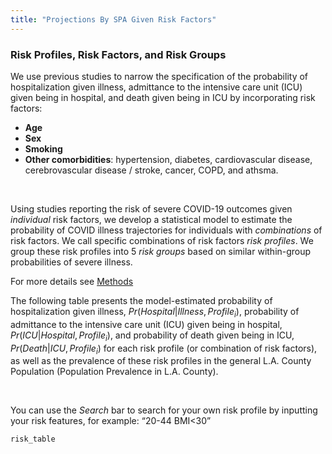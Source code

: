 ```yaml
---
title: "Projections By SPA Given Risk Factors"
---
```


### Risk Profiles, Risk Factors, and Risk Groups

We use previous studies to narrow the specification of the probability of hospitalization given illness, admittance to the intensive care unit (ICU) given being in hospital, and death given being in ICU by incorporating risk factors:

- **Age**
- **Sex**
- **Smoking**
- **Other comorbidities**: hypertension, diabetes, cardiovascular disease, cerebrovascular disease / stroke, cancer, COPD, and athsma.

<br>

Using studies reporting the risk of severe COVID-19 outcomes given *individual* risk factors, we develop a statistical model to estimate the probability of COVID illness trajectories for individuals with *combinations* of risk factors. We call specific combinations of risk factors *risk profiles*. We group these risk profiles into 5 *risk groups* based on similar within-group probabilities of severe illness.

For more details see [Methods](https://uscbiostats.github.io/COVID19/method.html)
<br>

The following table presents the model-estimated probability of hospitalization given illness, $Pr(Hospital | Illness,Profile_i)$, probability of admittance to the intensive care unit (ICU) given being in hospital, $Pr(ICU | Hospital,Profile_i)$, and probability of death given being in ICU, $Pr(Death | ICU,Profile_i)$ for each risk profile (or combination of risk factors), as well as the prevalence of these risk profiles in the general L.A. County Population (Population Prevalence in L.A. County).

<br>

You can use the *Search* bar to search for your own risk profile by inputting your risk features, for example: "20-44 BMI<30" 


```r
risk_table
```
